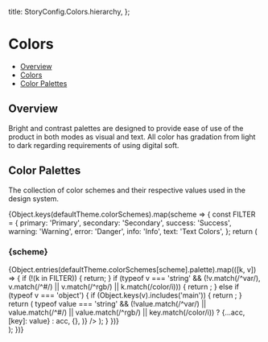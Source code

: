 
  title: StoryConfig.Colors.hierarchy,
};

<Meta title={meta.title} />

# Colors

- [Overview](#overview)
- [Colors](#colors)
- [Color Palettes](#color-palettes)

## Overview

Bright and contrast palettes are designed to provide ease of use of the product in both modes as visual and text. All
color has gradation from light to dark regarding requirements of using digital soft.

## Color Palettes

The collection of color schemes and their respective values used in the design system.

<div>
  {Object.keys(defaultTheme.colorSchemes).map(scheme => {
    const FILTER = {
      primary: 'Primary',
      secondary: 'Secondary',
      success: 'Success',
      warning: 'Warning',
      error: 'Danger',
      info: 'Info',
      text: 'Text Colors',
    };
    return (
      <div className="color-scheme-block">
        <h3 id={scheme} className="color-scheme-name">
          {scheme}
        </h3>
        <ColorPalette>
          {Object.entries(defaultTheme.colorSchemes[scheme].palette).map(([k, v]) => {
            if (!(k in FILTER)) {
              return;
            }
            if (typeof v === 'string' && (!v.match(/^var/), v.match(/^#/) || v.match(/^rgb/) || k.match(/color/i))) {
              return <ColorItem key={k} title={FILTER[k]} colors={{[k]: v}} />;
            } else if (typeof v === 'object') {
              if (Object.keys(v).includes('main')) {
                return <ColorItem key={k} title={FILTER[k]} colors={{[k]: v.main}} />;
              }
              return (
                <ColorItem
                  key={k}
                  title={FILTER[k]}
                  colors={Object.entries(v).reduce(
                    (acc, [key, value]) =>
                      typeof value === 'string' &&
                      (!value.match(/^var/) || value.match(/^#/) || value.match(/^rgb/) || key.match(/color/i))
                        ? {...acc, [key]: value}
                        : acc,
                    {},
                  )}
                />
              );
            }
          })}
        </ColorPalette>
      </div>
    );
  })}
</div>
